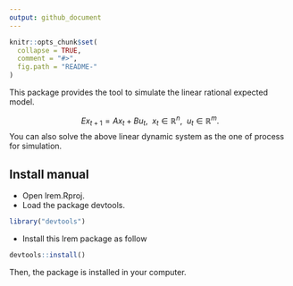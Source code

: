 ```yaml
---
output: github_document
---
```


<!-- README.md is generated from README.Rmd. Please edit that file -->

```r
knitr::opts_chunk$set(
  collapse = TRUE,
  comment = "#>",
  fig.path = "README-"
)
```
This package provides the tool to simulate the linear rational expected model. 

$$
E x_{t+1} = A x_{t} + B u_{t}, \ \ x_{t} \in \mathbb{R}^{n}, \ \ u_{t} \in \mathbb{R}^{m}    .
$$
You can also solve the above linear dynamic system as the one of process for simulation.

## Install manual

  - Open lrem.Rproj.
  - Load the package devtools.
  
```r
library("devtools")
```

  - Install this lrem package as follow

```r
devtools::install()
```
  
Then, the package is installed in your computer.

